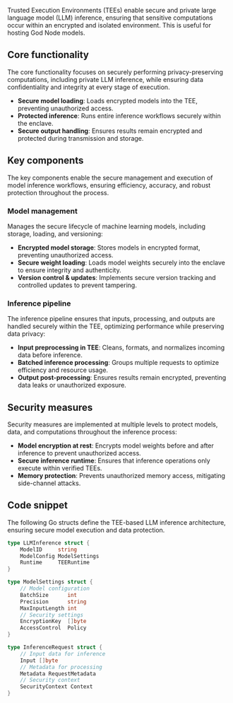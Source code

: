 Trusted Execution Environments (TEEs) enable secure and private large language model (LLM) inference, ensuring that sensitive computations occur within an encrypted and isolated environment. This is useful for hosting God Node models.

## Core functionality

The core functionality focuses on securely performing privacy-preserving computations, including private LLM inference, while ensuring data confidentiality and integrity at every stage of execution.

- **Secure model loading**: Loads encrypted models into the TEE, preventing unauthorized access.
- **Protected inference**: Runs entire inference workflows securely within the enclave.
- **Secure output handling**: Ensures results remain encrypted and protected during transmission and storage.

## Key components

The key components enable the secure management and execution of model inference workflows, ensuring efficiency, accuracy, and robust protection throughout the process.

### Model management

Manages the secure lifecycle of machine learning models, including storage, loading, and versioning:

- **Encrypted model storage**: Stores models in encrypted format, preventing unauthorized access.
- **Secure weight loading**: Loads model weights securely into the enclave to ensure integrity and authenticity.
- **Version control & updates**: Implements secure version tracking and controlled updates to prevent tampering.

### Inference pipeline

The inference pipeline ensures that inputs, processing, and outputs are handled securely within the TEE, optimizing performance while preserving data privacy:

- **Input preprocessing in TEE**: Cleans, formats, and normalizes incoming data before inference.
- **Batched inference processing**: Groups multiple requests to optimize efficiency and resource usage.
- **Output post-processing**: Ensures results remain encrypted, preventing data leaks or unauthorized exposure.

## Security measures

Security measures are implemented at multiple levels to protect models, data, and computations throughout the inference process:

- **Model encryption at rest**: Encrypts model weights before and after inference to prevent unauthorized access.
- **Secure inference runtime**: Ensures that inference operations only execute within verified TEEs.
- **Memory protection**: Prevents unauthorized memory access, mitigating side-channel attacks.

## Code snippet

The following Go structs define the TEE-based LLM inference architecture, ensuring secure model execution and data protection.

```go
type LLMInference struct {
    ModelID     string
    ModelConfig ModelSettings
    Runtime     TEERuntime
}

type ModelSettings struct {
    // Model configuration
    BatchSize      int
    Precision      string
    MaxInputLength int
    // Security settings
    EncryptionKey  []byte
    AccessControl  Policy
}

type InferenceRequest struct {
    // Input data for inference
    Input []byte
    // Metadata for processing
    Metadata RequestMetadata
    // Security context
    SecurityContext Context
}
```
